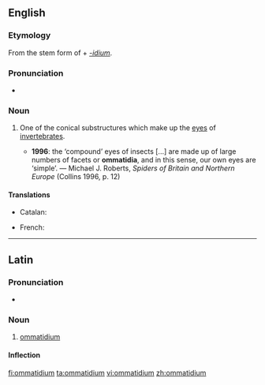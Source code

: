 ==English==
{{wikipedia}}

===Etymology===
From the stem form of {{etyl|grc|en}} {{term|ὄμμα||eye|tr=omma|lang=grc}} + ''[[-idium]]''.

===Pronunciation===
* {{IPA|/ɒməˈtɪdɪəm/|lang=en}}

===Noun===
{{en-noun|ommatidia}}

# {{context|zoology|lang=en}} One of the conical substructures which make up the [[eyes]] of [[invertebrates]].
#* '''1996''': the ‘compound’ eyes of insects [...] are made up of large numbers of facets or '''ommatidia''', and in this sense, our own eyes are ‘simple’. — Michael J. Roberts, ''Spiders of Britain and Northern Europe'' (Collins 1996, p. 12)

====Translations====
{{trans-top|substructure of the eye}}
* Catalan: {{t|ca|ommatidi|m}}
{{trans-mid}}
* French: {{t+|fr|ommatidie|f}}
{{trans-bottom}}

----

==Latin==

===Pronunciation===
* {{la-pronunc|ommatidium}}

===Noun===
{{la-noun|ommatidium|ommatidii|ommatidiī|n|second}}

# [[#English|ommatidium]]

====Inflection====
{{la-decl-2nd-N|ommatidi}}

[[fi:ommatidium]]
[[ta:ommatidium]]
[[vi:ommatidium]]
[[zh:ommatidium]]